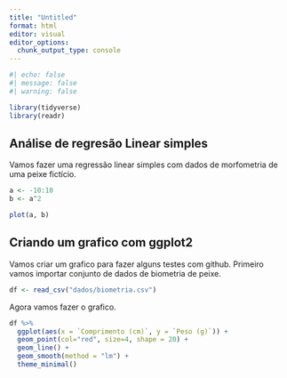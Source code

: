 ```yaml
---
title: "Untitled"
format: html
editor: visual
editor_options: 
  chunk_output_type: console
---
```


```r
#| echo: false
#| message: false
#| warning: false

library(tidyverse)
library(readr)
```

## Análise de regresão Linear simples

Vamos fazer uma regressão linear simples com dados de morfometria de uma peixe fictício.

```r
a <- -10:10
b <- a^2
```

```r
plot(a, b)
```

## Criando um grafico com ggplot2

Vamos criar um grafico para fazer alguns testes com github. Primeiro vamos importar conjunto de dados de biometria de peixe.

```r
df <- read_csv("dados/biometria.csv")
```

Agora vamos fazer o grafico.

```r
df %>% 
  ggplot(aes(x = `Comprimento (cm)`, y = `Peso (g)`)) +
  geom_point(col="red", size=4, shape = 20) + 
  geom_line() +
  geom_smooth(method = "lm") +
  theme_minimal()
```
